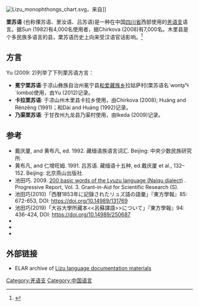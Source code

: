 {{Hatnote|注意不要和[[傈僳语|傈僳语]]混淆。}}
{{Infobox language
|name=栗苏语
|pronunciation=
|states=[[中国|中国]]
|speakers=7,000
|date=2008
|ref=<ref>Chirkova 2008</ref>
|familycolor=汉藏语系
|fam2=[[羌语支|羌语支]]
|fam3=[[尔苏语支|尔苏语支]]
|script=[[尔苏沙巴文|尔苏沙巴文]] 
|iso3=none
|iso3comment=于{{ethnolink|ers}}
|glotto=lizu1234
|glottorefname=Lizu
}}
[[Image:Lizu_monophthongs_chart.svg|thumb]]，来自{{Harvcoltxt|Chirkova|Chen|2013|p=78}}]]

'''栗苏语''' (也称傈苏语、里汝语、吕苏语)是一种在中国[[四川省|四川省]]西部使用的[[羌语支|羌语支]]语言。据Sun (1982)有4,000名使用者，据Chirkova (2008)有7,000名。木里县是个多民族多语言的县，栗苏语历史上向来受汉语官话影响。<ref>{{Cite web |url=http://elar.soas.ac.uk/deposit/0317 |title=存档副本 |access-date=2021-03-17 |archive-date=2016-06-01 |archive-url=https://web.archive.org/web/20160601074845/http://elar.soas.ac.uk/deposit/0317 |dead-url=no }}</ref>

==方言==
Yu (2009: 2)列举了下列栗苏语方言：
*'''冕宁栗苏语''':于凉山彝族自治州冕宁县[[和爱藏族乡|和爱藏族乡]]拉姑萨村(栗苏语名`wontʂʰɨ `lombɑ)使用，由Yu (2012)记录。
*'''卡拉栗苏语''': 于凉山州木里县卡拉乡使用，由Chirkova (2008); Huáng and Rénzēng (1991)；和Dài and Huáng (1992)记录。
*'''乃渠栗苏语''': 于甘孜州九龙县乃渠村使用，由Ikeda (2009)记录。

==参考==
{{reflist}}
*戴庆厦, and 黄布凡, ed. 1992. 藏缅语族语言词汇. Beijing: 中央少数民族研究所.
*黄布凡, and 仁增旺姆. 1991. 吕苏语. 藏缅语十五种, ed.戴庆厦 et al., 132–152. Beijing: 北京燕山出版社.
*池田巧. 2009. [https://www.academia.edu/34464774/200_Basic_Words_of_the_Lyuzu_Language_Naiqu_Dialect_ 200 basic words of the Lyuzu language (Naiqu dialect)] {{Wayback|url=https://www.academia.edu/34464774/200_Basic_Words_of_the_Lyuzu_Language_Naiqu_Dialect_ |date=20190415220213 }}. Progressive Report, Vol. 3. Grant-in-Aid for Scientific Research (S).
*池田巧(2010)「西曆1853年に記錄されたリュズ語の語彙」『東方學報』85: 672-653, DOI: https://doi.org/10.14989/131769
*池田巧(2019)「大谷大學所藏本<<呂蘇譯語>>について」『東方學報』94: 436-424, DOI: https://doi.org/10.14989/250687
*{{cite web|last1=Chirkova|first1=Ekaterina|year=2008|title=Essential characteristics of Lizu, a Qiangic language of Western Sichuan|url=https://hal.archives-ouvertes.fr/hal-00358909/document|website=HAL|publisher=CRLAO|access-date=27 October 2015|ref=Workshop on Tibeto-Burman Languages of Sichuan November 21–24, 2008 Institute of Linguistics, Academia Sinica|archive-date=2019-12-13|archive-url=https://web.archive.org/web/20191213192214/https://hal.archives-ouvertes.fr/hal-00358909/document|dead-url=no}}
* {{citation
 |last1=Chirkova 
 |first1=Katia 
 |last2=Chen 
 |first2=Yiya 
 |year=2013 
 |title=Lizu 
 |journal=Journal of the International Phonetic Association 
 |volume=43 
 |issue=1 
 |pages=75–86 
 |url=http://www.katia-chirkova.info/resources/publications/published/KC2013Lizu.pdf 
 |doi=10.1017/S0025100312000242 
}}{{dead link|date=May 2017 |bot=InternetArchiveBot |fix-attempted=yes }}
* {{cite thesis |last=Yu |first=Dominic |year=2012 |title=Proto-Ersuic |type=Ph.D. |location=Berkeley |publisher=University of California, Berkeley, Department of Linguistics}}

==外部链接==
* ELAR archive of [http://elar.soas.ac.uk/deposit/0317 Lizu language documentation materials] {{Wayback|url=http://elar.soas.ac.uk/deposit/0317 |date=20160601074845 }}

{{汉藏语系}}
{{Qiangic languages}}
{{中国语言}}

[[Category:羌语支|Category:羌语支]]
[[Category:中国语言|Category:中国语言]]